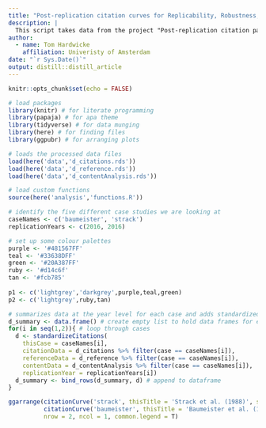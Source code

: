 ```yaml
---
title: "Post-replication citation curves for Replicability, Robustness, and Reproducibility paper"
description: |
  This script takes data from the project "Post-replication citation patterns in psychology" (Hardwicke et al., 2021) and plots a custom citation curve graph for the "Replicability, Robustness, and Reproducibility in Psychological Science" (Nosek et al.) paper
author:
  - name: Tom Hardwicke 
    affiliation: Univeristy of Amsterdam
date: "`r Sys.Date()`"
output: distill::distill_article
---
```


```r
knitr::opts_chunk$set(echo = FALSE)
```

```r
# load packages
library(knitr) # for literate programming
library(papaja) # for apa theme
library(tidyverse) # for data munging
library(here) # for finding files
library(ggpubr) # for arranging plots
```

```r
# loads the processed data files
load(here('data','d_citations.rds'))
load(here('data','d_reference.rds'))
load(here('data','d_contentAnalysis.rds'))
```

```r
# load custom functions
source(here('analysis','functions.R'))
```

```r
# identify the five different case studies we are looking at
caseNames <- c('baumeister', 'strack')
replicationYears <- c(2016, 2016)

# set up some colour palettes
purple <- '#481567FF'
teal <- '#33638DFF'
green <- '#20A387FF'
ruby <- '#d14c6f'
tan <- '#fcb785'
  
p1 <- c('lightgrey','darkgrey',purple,teal,green)
p2 <- c('lightgrey',ruby,tan)

# summarizes data at the year level for each case and adds standardized citation counts for target citations and reference class citations
d_summary <- data.frame() # create empty list to hold data frames for each case
for(i in seq(1,2)){ # loop through cases
  d <- standardizeCitations(
    thisCase = caseNames[i],
    citationData = d_citations %>% filter(case == caseNames[i]), 
    referenceData = d_reference %>% filter(case == caseNames[i]),
    contentData = d_contentAnalysis %>% filter(case == caseNames[i]),
    replicationYear = replicationYears[i])
  d_summary <- bind_rows(d_summary, d) # append to dataframe
}
```

```r
ggarrange(citationCurve('strack', thisTitle = 'Strack et al. (1988)', standardized = T, plotReference = T, areaPlot = "classification"),
          citationCurve('baumeister', thisTitle = 'Baumeister et al. (1998)', standardized = T, plotReference = T, areaPlot = "classification"),
          nrow = 2, ncol = 1, common.legend = T)
```




